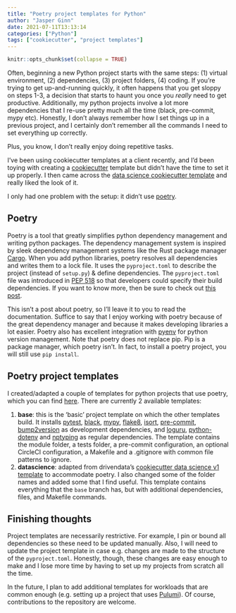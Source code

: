 ```yaml
---
title: "Poetry project templates for Python"
author: "Jasper Ginn"
date: 2021-07-11T13:13:14
categories: ["Python"]
tags: ["cookiecutter", "project templates"]
---
```


```r
knitr::opts_chunk$set(collapse = TRUE)
```

Often, beginning a new Python project starts with the same steps: (1) virtual environment, (2) dependencies, (3) project folders, (4) coding. If you're trying to get up-and-running quickly, it often happens that you get sloppy on steps 1-3, a decision that starts to haunt you once you *really* need to get productive. Additionally, my python projects involve a lot more dependencies that I re-use pretty much all the time (black, pre-commit, mypy etc). Honestly, I don't always remember how I set things up in a previous project, and I certainly don't remember all the commands I need to set everything up correctly. 

Plus, you know, I don't really enjoy doing repetitive tasks. 

I've been using cookiecutter templates at a client recently, and I'd been toying with creating a [cookiecutter](https://cookiecutter.readthedocs.io/en/1.7.2/) template but didn't have the time to set it up properly. I then came across the [data science cookiecutter template](https://drivendata.github.io/cookiecutter-data-science/) and really liked the look of it. 

I only had one problem with the setup: it didn't use [poetry](https://python-poetry.org/).

## Poetry 

Poetry is a tool that greatly simplifies python dependency management and writing python packages. The dependency management system is inspired by sleek dependency management systems like the Rust package manager [Cargo](https://doc.rust-lang.org/cargo/). When you add python libraries, poetry resolves all dependencies and writes them to a lock file. It uses the `pyproject.toml` to describe the project (instead of `setup.py`) & define dependencies. The `pyproject.toml` file was introduced in [PEP 518](https://www.python.org/dev/peps/pep-0518/) so that developers could specify their build dependencies. If you want to know more, then be sure to check out [this post](https://snarky.ca/what-the-heck-is-pyproject-toml/).

This isn't a post about poetry, so I'll leave it to you to read the documentation. Suffice to say that I enjoy working with poetry because of the great dependency manager and because it makes developing libraries a lot easier. Poetry also has excellent integration with [pyenv](https://github.com/pyenv/pyenv) for python version management. Note that poetry does not replace pip. Pip is a package manager, which poetry isn't. In fact, to install a poetry project, you will still use `pip install`.

## Poetry project templates

I created/adapted a couple of templates for python projects that use poetry, which you can find [here](https://github.com/JasperHG90/python-project-templates). There are currently 2 available templates:

1. **base**: this is the 'basic' project template on which the other templates build. It installs [pytest](https://docs.pytest.org/en/6.2.x/), [black](https://github.com/psf/black), [mypy](http://mypy-lang.org/), [flake8](https://flake8.pycqa.org/en/latest/), [isort](https://github.com/PyCQA/isort), [pre-commit](https://pre-commit.com/), [bump2version](https://pypi.org/project/bump2version/) as development dependencies, and [loguru](https://github.com/Delgan/loguru), [python-dotenv](https://pypi.org/project/python-dotenv/) and [nptyping](https://pypi.org/project/nptyping/) as regular dependencies. The template contains the module folder, a tests folder, a pre-commit configuration, an optional CircleCI configuration, a Makefile and a .gitignore with common file patterns to ignore.
2. **datascience**: adapted from drivendata's [cookiecutter data science v1 template](https://github.com/drivendata/cookiecutter-data-science) to accommodate poetry. I also changed some of the folder names and added some that I find useful. This template contains everything that the `base` branch has, but with additional dependencies, files, and Makefile commands.

## Finishing thoughts

Project templates are necessarily restrictive. For example, I pin or bound all dependencies so these need to be updated manually. Also, I will need to update the project template in case e.g. changes are made to the structure of the `pyproject.toml`. Honestly, though, these changes are easy enough to make and I lose more time by having to set up my projects from scratch all the time.

In the future, I plan to add additional templates for workloads that are common enough (e.g. setting up a project that uses [Pulumi](https://www.pulumi.com/)). Of course, contributions to the repository are welcome.

